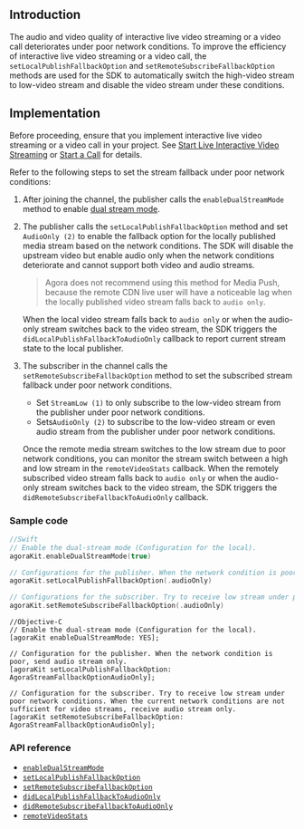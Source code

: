 <PlatformWrapper notAllowed="android">
<PlatformWrapper notAllowed="web">
<PlatformWrapper notAllowed="windows-csharp">
<PlatformWrapper notAllowed="windows-cpp">
<PlatformWrapper notAllowed="unity">
<PlatformWrapper notAllowed="unity">
<PlatformWrapper notAllowed="electron">
<PlatformWrapper notAllowed="cocos-creator">
<PlatformWrapper notAllowed="cocos-2d-x">
<PlatformWrapper notAllowed="react-native">

## Introduction

The audio and video quality of interactive live video streaming or a video call deteriorates under poor network conditions. To improve the efficiency of interactive live video streaming or a video call, the `setLocalPublishFallbackOption` and `setRemoteSubscribeFallbackOption` methods are used for the SDK to automatically switch the high-video stream to low-video stream and disable the video stream under these conditions.

## Implementation

Before proceeding, ensure that you implement interactive live video streaming or a video call in your project. See [Start Live Interactive Video Streaming](start_live_ios) or [Start a Call](start_call_ios) for details.

Refer to the following steps to set the stream fallback under poor network conditions:

1. After joining the channel, the publisher calls the `enableDualStreamMode` method to enable [dual stream mode](https://docs.agora.io/en/Agora%20Platform/terms?platform=All%20Platforms#a-name-dualadual-stream-mode).
2. The publisher calls the `setLocalPublishFallbackOption` method and set `AudioOnly (2)` to enable the fallback option for the locally published media stream based on the network conditions. The SDK will disable the upstream video but enable audio only when the network conditions deteriorate and cannot support both video and audio streams.
	> Agora does not recommend using this method for Media Push, because the remote CDN live user will have a noticeable lag when the locally published video stream falls back to `audio only`.
	
	When the local video stream falls back to `audio only` or when the audio-only stream switches back to the video stream, the SDK triggers the `didLocalPublishFallbackToAudioOnly` callback to report current stream state to the local publisher.
3. The subscriber in the channel calls the `setRemoteSubscribeFallbackOption` method to set the subscribed stream fallback under poor network conditions.
	- Set `StreamLow (1)` to only subscribe to the low-video stream from the publisher under poor network conditions.
	- Sets`AudioOnly (2)` to subscribe to the low-video stream or even audio stream from the publisher under poor network conditions.
	
	Once the remote media stream switches to the low stream due to poor network conditions, you can monitor the stream switch between a high and low stream in the `remoteVideoStats` callback. When the remotely subscribed video stream falls back to `audio only` or when the audio-only stream switches back to the video stream, the SDK triggers the `didRemoteSubscribeFallbackToAudioOnly` callback. 


### Sample code

```swift
//Swift
// Enable the dual-stream mode (Configuration for the local).
agoraKit.enableDualStreamMode(true)

// Configurations for the publisher. When the network condition is poor, send audio stream only. 
agoraKit.setLocalPublishFallbackOption(.audioOnly)

// Configurations for the subscriber. Try to receive low stream under poor network conditions. When the current network conditions are not sufficient for video streams, receive audio stream only. 
agoraKit.setRemoteSubscribeFallbackOption(.audioOnly)
```

```objc
//Objective-C
// Enable the dual-stream mode (Configuration for the local).
[agoraKit enableDualStreamMode: YES];

// Configuration for the publisher. When the network condition is poor, send audio stream only. 
[agoraKit setLocalPublishFallbackOption: AgoraStreamFallbackOptionAudioOnly];

// Configuration for the subscriber. Try to receive low stream under poor network conditions. When the current network conditions are not sufficient for video streams, receive audio stream only. 
[agoraKit setRemoteSubscribeFallbackOption: AgoraStreamFallbackOptionAudioOnly];
```

### API reference

- [`enableDualStreamMode`](./API%20Reference/oc/Classes/AgoraRtcEngineKit.html#//api/name/enableDualStreamMode:)
- [`setLocalPublishFallbackOption`](./API%20Reference/oc/Classes/AgoraRtcEngineKit.html#//api/name/setLocalPublishFallbackOption:)
- [`setRemoteSubscribeFallbackOption`](./API%20Reference/oc/Classes/AgoraRtcEngineKit.html#//api/name/setRemoteSubscribeFallbackOption:)
- [`didLocalPublishFallbackToAudioOnly`](./API%20Reference/oc/Protocols/AgoraRtcEngineDelegate.html#//api/name/rtcEngine:didLocalPublishFallbackToAudioOnly:)
- [`didRemoteSubscribeFallbackToAudioOnly`](./API%20Reference/oc/Protocols/AgoraRtcEngineDelegate.html#//api/name/rtcEngine:didRemoteSubscribeFallbackToAudioOnly:byUid:)
- [`remoteVideoStats`](./API%20Reference/oc/Protocols/AgoraRtcEngineDelegate.html#//api/name/rtcEngine:remoteVideoStats:)

</PlatformWrapper>
</PlatformWrapper>
</PlatformWrapper>
</PlatformWrapper>
</PlatformWrapper>
</PlatformWrapper>
</PlatformWrapper>
</PlatformWrapper>
</PlatformWrapper>
</PlatformWrapper>